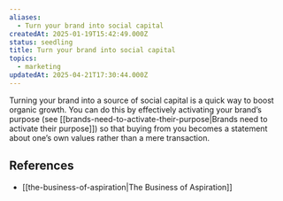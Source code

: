 ```yaml
---
aliases:
  - Turn your brand into social capital
createdAt: 2025-01-19T15:42:49.000Z
status: seedling
title: Turn your brand into social capital
topics:
  - marketing
updatedAt: 2025-04-21T17:30:44.000Z
---
```

Turning your brand into a source of social capital is a quick way to boost organic growth. You can do this by effectively activating your brand’s purpose (see [[brands-need-to-activate-their-purpose|Brands need to activate their purpose]]) so that buying from you becomes a statement about one’s own values rather than a mere transaction.

## References

- [[the-business-of-aspiration|The Business of Aspiration]]
